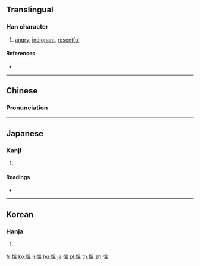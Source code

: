 {{also|愠}}
==Translingual==

===Han character===
{{Han char|rn=61|rad=心|as=10|sn=13|four=96017|canj=PWOT|ids=⿰忄𥁕}}

# [[angry]], [[indignant]], [[resentful]]

====References====
* {{Han ref|kx=0398.110|dkj=11059|dj=0734.010|hdz=42337.030|uh=614D|ud=24909|bh=B759|bd=46937}}

----

==Chinese==
{{zh-forms|s=愠}}

===Pronunciation===
{{zh-pron
|m=yùn,zhé
|c=wan3
|mn=qz,tw,xm,zz:ùn
|ma=
|cat=a
}}

----

==Japanese==

===Kanji===
{{ja-kanji|grade=|rs=心10}}

# {{defn|lang=ja|sort=心10}}

====Readings====
* {{ja-readings|on=[[うん]] (un), [[おん]] (on)|kun=[[うらむ]] (uramu), [[いかる]] (ikaru)}}

----

==Korean==

===Hanja===
{{ko-hanja|hangeul=온|eumhun=|rv=on|mr=on|y=on}}

# {{defn|lang=ko|sort=心10}}

[[fr:慍]]
[[ko:慍]]
[[li:慍]]
[[hu:慍]]
[[ja:慍]]
[[pl:慍]]
[[th:慍]]
[[zh:慍]]